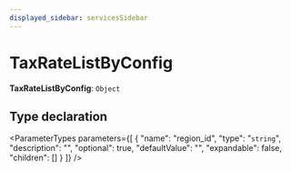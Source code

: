 ```yaml
---
displayed_sidebar: servicesSidebar
---
```



# TaxRateListByConfig

 **TaxRateListByConfig**: `Object`

## Type declaration

<ParameterTypes parameters={[
  {
    "name": "region_id",
    "type": "`string`",
    "description": "",
    "optional": true,
    "defaultValue": "",
    "expandable": false,
    "children": []
  }
]} />
